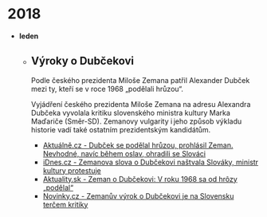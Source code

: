 # 2018

- **leden**

  - ## Výroky o Dubčekovi

    Podle českého prezidenta Miloše Zemana patřil Alexander Dubček mezi ty, kteří se v roce 1968 „podělali hrůzou“.

    Vyjádření českého prezidenta Miloše Zemana na adresu Alexandra Dubčeka vyvolala kritiku slovenského ministra kultury Marka Maďariče (Směr-SD). Zemanovy vulgarity i jeho způsob výkladu historie vadí také ostatním prezidentským kandidátům.

    - [Aktuálně.cz - Dubček se podělal hrůzou, prohlásil Zeman. Nevhodné, navíc během oslav, ohradili se Slováci](https://zpravy.aktualne.cz/zahranici/slovensky-ministr-kultury-kritizoval-zemana-za-vyroky-o-dubc/r~b9a04024f5f811e7984d0cc47ab5f122/)
    - [iDnes.cz - Zemanova slova o Dubčekovi naštvala Slováky, ministr kultury protestuje](https://zpravy.idnes.cz/zeman-dubcek-slovensko-drahos-fischer-dxq-/domaci.aspx?c=A180110_125503_zahranicni_aha)
    - [Aktuality.sk - Zeman o Dubčekovi: V roku 1968 sa od hrôzy „podělal“](https://www.aktuality.sk/clanok/553773/zeman-o-dubcekovi-v-roku-1968-sa-od-hrozy-podelal/)
    - [Novinky.cz - Zemanův výrok o Dubčekovi je na Slovensku terčem kritiky](https://www.novinky.cz/domaci/460105-zemanuv-vyrok-o-dubcekovi-je-na-slovensku-tercem-kritiky.html)
